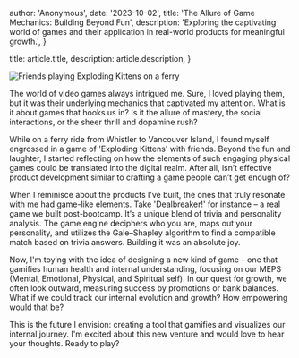 
  author: 'Anonymous',
  date: '2023-10-02',
  title: 'The Allure of Game Mechanics: Building Beyond Fun',
  description:
    'Exploring the captivating world of games and their application in real-world products for meaningful growth.',
}

  title: article.title,
  description: article.description,
}


<Image
  src={explodingKittens}
  alt="Friends playing Exploding Kittens on a ferry"
/>

The world of video games always intrigued me. Sure, I loved playing them, but it was their underlying mechanics that captivated my attention. What is it about games that hooks us in? Is it the allure of mastery, the social interactions, or the sheer thrill and dopamine rush?

While on a ferry ride from Whistler to Vancouver Island, I found myself engrossed in a game of 'Exploding Kittens' with friends. Beyond the fun and laughter, I started reflecting on how the elements of such engaging physical games could be translated into the digital realm. After all, isn’t effective product development similar to crafting a game people can’t get enough of?

When I reminisce about the products I’ve built, the ones that truly resonate with me had game-like elements. Take 'Dealbreaker!' for instance – a real game we built post-bootcamp. It’s a unique blend of trivia and personality analysis. The game engine deciphers who you are, maps out your personality, and utilizes the Gale–Shapley algorithm to find a compatible match based on trivia answers. Building it was an absolute joy.

Now, I'm toying with the idea of designing a new kind of game – one that gamifies human health and internal understanding, focusing on our MEPS (Mental, Emotional, Physical, and Spiritual self). In our quest for growth, we often look outward, measuring success by promotions or bank balances. What if we could track our internal evolution and growth? How empowering would that be?

This is the future I envision: creating a tool that gamifies and visualizes our internal journey. I'm excited about this new venture and would love to hear your thoughts. Ready to play?
